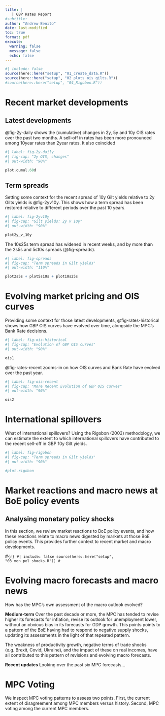 ```yaml
---
title: | 
   | GBP Rates Report 
#subtitle: 
author: "Andrew Benito"
date: last-modified
toc: true
format: pdf
execute:
  warning: false
  message: false
  echo: false    
---
```


```r
#| include: false
source(here::here("setup", "01_create_data.R"))
source(here::here("setup", "02_plots_ois_gilts.R"))
#source(here::here("setup", "04_Rigobon.R"))

```

# Recent market developments
## Latest developments

@fig-2y-daily shows the (cumulative) changes in 2y, 5y and 10y OIS rates over the past two months. A sell-off in rates has been more pronounced among 10year rates than 2year rates. It also coincided 

```r
#| label: fig-2y-daily
#| fig-cap: "2y OIS, changes"
#| out-width: "90%"

plot.cumul.60d
```

## Term spreads

Setting some context for the recent spread of 10y Gilt yields relative to 2y Gilts yields is @fig-2yv10y. This shows how a term spread has been restored relative to different periods over the past 10 years.  


```r
#| label: fig-2yv10y
#| fig-cap: "Gilt yields: 2y v 10y"
#| out-width: "90%"

plot2y_v_10y
```

The 10s25s term spread has widened in recent weeks, and by more than the 2s5s and 5s10s spreads (@fig-spreads).  

```r
#| label: fig-spreads
#| fig-cap: "Term spreads in Gilt yields"
#| out-width: "110%"

plot2s5s + plot5s10s + plot10s25s
```


# Evolving market pricing and OIS curves
Providing some context for those latest developments, @fig-rates-historical shows how GBP OIS curves have evolved over time, alongside the MPC's Bank Rate decisions.


```r
#| label: fig-ois-historical
#| fig-cap: "Evolution of GBP OIS curves"
#| out-width: "90%"

ois1
```

@fig-rates-recent zooms-in on how OIS curves and Bank Rate have evolved over the past year. 

```r
#| label: fig-ois-recent
#| fig-cap: "More Recent Evolution of GBP OIS curves"
#| out-width: "90%"

ois2
```


# International spillovers

What of international spillovers? Using the Rigobon (2003) methodology, we can estimate the extent to which international spillovers have contributed to the recent sell-off in GBP 10y Gilt yields.  


```r
#| label: fig-rigobon
#| fig-cap: "Term spreads in Gilt yields"
#| out-width: "90%"

#plot.rigobon
```


# Market reactions and macro news at BoE policy events
## Analysing monetary policy shocks

In this section, we review market reactions to BoE policy events, and how these reactions relate to macro news digested by markets at those BoE policy events. This provides further context to recent market and macro developments.



#```{r}
#| include: false
source(here::here("setup", "03_mon_pol_shocks.R"))
#```



# Evolving macro forecasts and macro news

How has the MPC's own assessment of the macro outlook evolved? 

**Medium-term** Over the past decade or more, the MPC has tended to revise higher its forecasts for inflation, revise its outlook for unemployment lower, without an obvious bias in its forecasts for GDP growth. This points points to a pattern of the BoE having had to respond to negative supply shocks, updating its assessments in the light of that repeated pattern. 

The weakness of productivity growth, negative terms of trade shocks (e.g. Brexit, Covid, Ukraine), and the impact of these on real incomes, have all contributed to this pattern of revisions and evolving macro forecasts.

**Recent updates** Looking over the past six MPC forecasts...



# MPC Voting 

We inspect MPC voting patterns to assess two points. First, the current extent of disagreement among MPC members versus history. Second, MPC voting among the current MPC members. 


